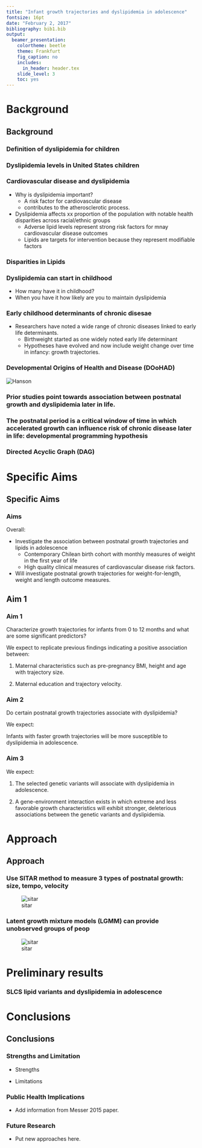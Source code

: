 ```yaml
---
title: "Infant growth trajectories and dyslipidemia in adolescence"
fontsize: 16pt
date: "February 2, 2017"
bibliography: bib1.bib
output:
  beamer_presentation:
    colortheme: beetle
    theme: Frankfurt
    fig_caption: no
    includes:
      in_header: header.tex
    slide_level: 3
    toc: yes
---
```


# Background
## Background

### Definition of dyslipidemia for children\footfullcite{Expert Panel on Integrated Guidelines for Cardiovascular Health and Risk Reduction in Children and Adolescents: Summary Report. PEDIATRICS. 2011 Dec 1;128(Supplement):S213–56.}

\note{How prevalent is dyslipidemia?}

\begin{columns}

\begin{column}{0.25\textwidth}

* Bullet point here

\vspace{3mm}

\vspace{3mm}

\end{column}

\noindent

\begin{column}{0.75\textwidth}

\includegraphics{figures/expert-2011-table9-1.png}

\end{column}

\end{columns}

### Dyslipidemia levels in United States children\footfullcite{Nguyen D, Kit B, Carroll M. Abnormal Cholesterol Among Children and Adolescents in the United States, 2011-2014. NCHS Data Brief. 2015 Dec;(228):1–8.}

\includegraphics{figures/Nguyen-2015-fig4.png}


### Cardiovascular disease and dyslipidemia


* Why is dyslipidemia important?
  - A risk factor for cardiovascular disease
  - contributes to the atherosclerotic process.


* Dyslipidemia affects xx proportion of the population with notable health disparities across racial/ethnic groups
    - Adverse lipid levels represent strong risk factors for mnay cardiovascular disease outcomes
    - Lipids are targets for intervention because they represent modifiable factors

### Disparities in Lipids

### Dyslipidemia can start in childhood

- How many have it in childhood?
- When you have it how likely are you to maintain dyslipidemia

### Early childhood determinants of chronic disesae

* Researchers have noted a wide range of chronic diseases linked to early life determinants.
    - Birthweight started as one widely noted early life determinant
    - Hypotheses have evolved and now include weight change over time in infancy: growth trajectories.

### Developmental Origins of Health and Disease\footfullcite{Hanson MA; Gluckman PD. Early Developmental Conditioning of Later Health and Disease: Physiology or Pathophysiology? Physiological Reviews. 2014 Oct 1;94(4):1027–76.} (DOoHAD)

\centering
![Hanson](figures/hanson-fig1.png)
<!-- <img src="figures/hanson-fig1.png" width="200"> -->

<!--\note{This figure drives home the importance of intervention at an early age.}-->

### Prior studies point towards association between postnatal growth and dyslipidemia later in life.

\begin{table}[H]
\begin{tabular}{llC{2cm}C{2cm}C{2cm}C{2cm}}
\toprule
 & Author     & Year published & Direction of growth with increase in HDL-C & 2+ observations in change measure & Non-European sample? \\
\midrule
1 & Corvalan   & 2009           & +                                    &              & \ding{52}               \\
2 & Ekelund    & 2007           & +      	                             &               &               \\
3 & Howe       & 2010           & --                              &               &               \\
4 & Kajantie   & 2008           & +                                    &               &               \\
5 & Leunissen  & 2009           & --                              &               &               \\
6 & Oostvogels & 2014           & --                              &               &               \\
7 & Tzoulaki   & 2010           & +                                    & \ding{52}    &              \\
\bottomrule
\end{tabular}
\end{table}

### The postnatal period is a critical window of time in which accelerated growth can influence risk of chronic disease later in life: developmental programming hypothesis

\centering
\includegraphics[scale=0.75]{figures/santos-2012-fig1.png}

### Directed Acyclic Graph (DAG)

\begin{figure}
 \scalebox{1.5}{
	\large{\begin{tikzpicture}[%
		->,
		>=stealth,
		node distance=1cm,
		pil/.style={
			->,
			thick,
			shorten =2pt,}
		]
		\node[color=red] (1) {infant growth};
		\node[right=of 1] (2) {\begin{tabular}{c}dyslipidemia, \\ adolesence \end{tabular}};
		\draw [->, line width=2pt] (1) to (2);
	\end{tikzpicture}}
}
\end{figure}


# Specific Aims
## Specific Aims

### Aims

Overall:

  * Investigate the association between postnatal growth trajectories and lipids in adolescence
      - Contemporary Chilean birth cohort with monthly measures of weight in the first year of life
      - High quality clinical measures of cardiovascular disease risk factors.

  * Will investigate postnatal growth trajectories for weight-for-length, weight and length outcome measures.

## Aim 1
### Aim 1

Characterize growth trajectories for infants from 0 to 12 months and what are some significant predictors?

\smallskip

\begin{description}
	\item[Aim 1] Characterize individual growth trajectories in the first year of life and replicate predictors of growth using external validation with an independent sample.
\end{description}

\smallskip

We expect to replicate previous findings \footfullcite{Pizzi C, Cole TJ, Richiardi L, dos-Santos-Silva I, Corvalan C, De Stavola B. Prenatal Influences on Size, Velocity and Tempo of Infant Growth: Findings from Three Contemporary Cohorts. PLoS ONE. 2014 Feb 27;9(2):e90291.} indicating a positive association between:

1. Maternal characteristics such as pre-pregnancy BMI, height and age with trajectory size.

2. Maternal education and trajectory velocity.


### Aim 2

Do certain postnatal growth trajectories associate with dyslipidemia?

\smallskip

\begin{enumerate}[label=Aim 2, leftmargin=*]
	\item Examine the association between postnatal growth trajectories and dyslipidemia.
\end{enumerate}

We expect:

Infants with faster growth trajectories will be more susceptible to dyslipidemia in adolescence.


### Aim 3

\begin{enumerate}[label=Question, leftmargin=*]
  \item Do growth trajectories modify the association between genetic variants related to lipid metabolism and dyslipidemia in adolescence?
\end{enumerate}

\begin{enumerate}[label=Aim 3, leftmargin=*]
	\item Assess gene-environment interaction between growth trajectory characteristics and genetic variants of lipid metabolism with dyslipidemia at 18 years of age as an outcome.
\end{enumerate}

We expect:

1. The selected genetic variants will associate with dyslipidemia in adolescence.
    
2. A gene-environment interaction exists in which extreme and less favorable growth characteristics will exhibit stronger, deleterious associations between the genetic variants and dyslipidemia.

# Approach
## Approach

### Use SITAR\footfullcite{Beath KJ; Heller GZ.  Latent trajectory modelling of multivariate binary data. Statistical Modelling. 2009 Oct 21;9(3):199-213. Cole TJ; Donaldson MDC, Ben-Shlomo Y. SITAR -- a useful instrument for growth curve analysis. International Journal of Epidemiology. 2010 Jul 20;39(6):1558–66.} method to measure 3 types of postnatal growth: size, tempo, velocity

\note{SITAR: SuperImposition by Translation And Rotation}
\note{These methods are a novel approach to this area of research.}

\centering
![sitar](figures/sim-growth-2.png)  


### Latent growth mixture models (LGMM) can provide unobserved groups of peop

\centering
![sitar](figures/sim-lgmm-2.png)  

# Preliminary results

### SLCS lipid variants and dyslipidemia in adolescence

# Conclusions
## Conclusions

### Strengths and Limitation

* Strengths

* Limitations

### Public Health Implications

- Add information from Messer 2015 paper.

### Future Research

- Put new approaches here. 

<!-- Note: level 3 means that one pound sign is the section (group in header)
# two pound signs is a subsection (group within group in header). three pound signs the frametitle.

Good documentation for beamer use in Rmarkdown:
1. http://rmarkdown.rstudio.com/beamer_presentation_format.html#overview
2. http://svmiller.com/blog/2015/02/moving-from-beamer-to-r-markdown/

Example of their explanation for slide structure in markdown compared to LaTex:

# This is my section
## This is my subsection
### Title of a slide

*Hi mom!*

is the same as

\section{This is my section}
\subsection{This is my subsection}
\frame{
\frametitle{Title of a slide}

\textit{Hi mom!}


}
-->


<!--\color{white}-->


<!-- FULL DAG:

\begin{figure}
	\caption{Directed Acyclic Diagram (DAG) for research topic.}
	\label{dag1}
 \scalebox{.75}{
	\large{\begin{tikzpicture}[%
		->,
		>=stealth,
		node distance=1cm,
		pil/.style={
			->,
			thick,
			shorten =2pt,}
		]
		\node[color=red] (1) {infant growth};
		\node[above =of 1] (2) {breastfeeding};
		\node[left = of 1] (9) {birth weight};
		\node[below=of 9, xshift=-1cm] (3) {genetic factors};
		\node[above right=of 1, yshift=1cm] (4) {child growth};
		\node[above right=of 4] (6) {exercise};
		\node[right=of 1, xshift=2.2cm](13){\begin{tabular}{c}lipid risk allele x\\ infant growth \end{tabular}};
		\node[right=of 13] (5) {\begin{tabular}{c}dyslipidemia, \\ adolesence \end{tabular}};
		\node[above=of 4] (7) {diet};
		\node[above= of 5] (8) {smoking};
		\node[below=of 1] (11) {\begin{tabular}{c}adiposity, \\ early childhood \end{tabular}};
		\node[below left=of 11, xshift=1cm] (10) {male};
		\node[below right=of 1] (12) {\begin{tabular}{c}male x adiposity \\ early childhood \end{tabular}};
		\node[below=of 5](14){\begin{tabular}{c}lipid risk\\allele\end{tabular}};
		\node[above=of 10, xshift=0.5cm, yshift=0.5cm](15){SES};
		\node[above left=of 4](16){SES, child};
		\node[below =of 12](17){ancestry};
		\draw [->] (2) to (1);
		\draw [->] (3) to (9);
		\draw [->] (3) to [bend right=70] (5);
		\draw [->] (6) to (4);
		\draw [->] (7) to (4);
		\draw [->] (7) to (5);
		\draw [->] (6) to (5);
		\draw [->] (8) to (5);
		\draw [->] (9) to (1);
		\draw [->] (1) to (4);
		\draw [->] (1) to (11);
		\draw [->] (11) to (12);
		\draw [->] (1) to (13);
		\draw [->] (13) to (5);
		\draw [->] (10) to (12);
		\draw [->] (10) to (9);
		\draw [->] (10) to (1);
		\draw [->] (12) to (4);
		\draw [->] (14) to (13);
		\draw [->] (14) to (5);
		\draw [->] (15) to (9);
		\draw [->] (15) to (1);
		\draw [->] (16) to (4);
		\draw [->] (17) to (1);
		\draw [->] (17) to (5);
	\end{tikzpicture}}
}
\end{figure}

-->
